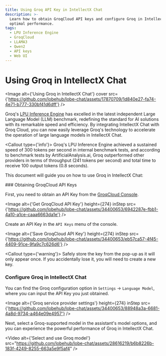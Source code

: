 ```yaml
---
title: Using Groq API Key in IntellectX Chat
description: >-
  Learn how to obtain GroqCloud API keys and configure Groq in IntellectX Chat for
  optimal performance.
tags:
  - LPU Inference Engine
  - GroqCloud
  - LLAMA3
  - Qwen2
  - API keys
  - Web UI
---
```


# Using Groq in IntellectX Chat

<Image
  alt={'Using Groq in IntellectX Chat'}
  cover
  src={'https://github.com/lobehub/lobe-chat/assets/17870709/1d840e27-fa74-4e71-b777-330bf41d6dff'}
/>

Groq's [LPU Inference Engine](https://wow.groq.com/news_press/groq-lpu-inference-engine-leads-in-first-independent-llm-benchmark/) has excelled in the latest independent Large Language Model (LLM) benchmark, redefining the standard for AI solutions with its remarkable speed and efficiency. By integrating IntellectX Chat with Groq Cloud, you can now easily leverage Groq's technology to accelerate the operation of large language models in IntellectX Chat.

<Callout type={'info'}>
  Groq's LPU Inference Engine achieved a sustained speed of 300 tokens per second in internal
  benchmark tests, and according to benchmark tests by ArtificialAnalysis.ai, Groq outperformed
  other providers in terms of throughput (241 tokens per second) and total time to receive 100
  output tokens (0.8 seconds).
</Callout>

This document will guide you on how to use Groq in IntellectX Chat:

<Steps>
  ### Obtaining GroqCloud API Keys

First, you need to obtain an API Key from the [GroqCloud Console](https://console.groq.com/).

<Image
  alt={'Get GroqCloud API Key'}
  height={274}
  inStep
  src={'https://github.com/lobehub/lobe-chat/assets/34400653/6942287e-fbb1-4a10-a1ce-caaa6663da1e'}
/>

Create an API Key in the `API Keys` menu of the console.

<Image
  alt={'Save GroqCloud API Key'}
  height={274}
  inStep
  src={'https://github.com/lobehub/lobe-chat/assets/34400653/eb57ca57-4f45-4409-91ce-9fa9c7c626d6'}
/>

<Callout type={'warning'}>
  Safely store the key from the pop-up as it will only appear once. If you accidentally lose it, you
  will need to create a new key.
</Callout>

### Configure Groq in IntellectX Chat

You can find the Groq configuration option in `Settings` -> `Language Model`, where you can input the API Key you just obtained.

  <Image alt={'Groq service provider settings'} height={274} inStep src={'https://github.com/lobehub/lobe-chat/assets/34400653/88948a3a-6681-4a8d-9734-a464e09e4957'} />
</Steps>

Next, select a Groq-supported model in the assistant's model options, and you can experience the powerful performance of Groq in IntellectX Chat.

<Video
  alt={'Select and use Groq model'}
  src="https://github.com/lobehub/lobe-chat/assets/28616219/b6b8226b-183f-4249-8255-663a5e9f5af4"
/>
